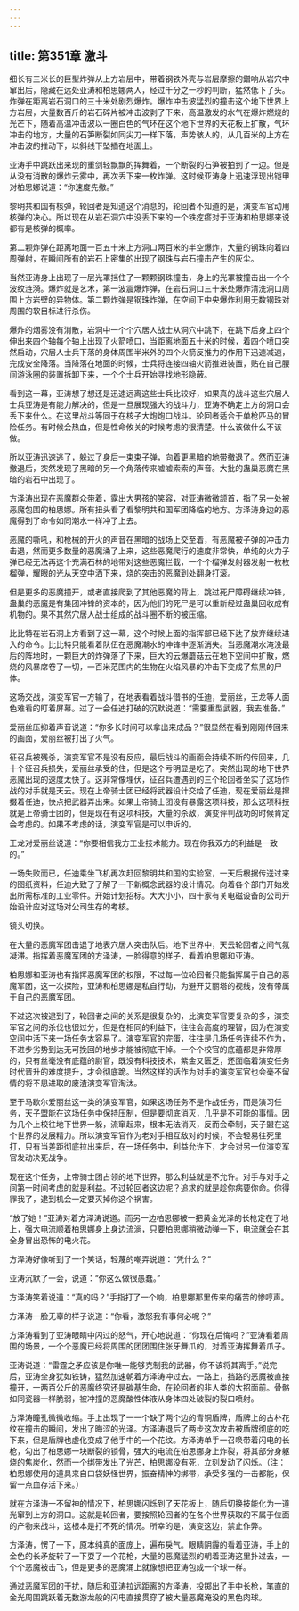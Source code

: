 ```yaml
---
---
---
```

title: 第351章 激斗
---



细长有三米长的巨型炸弹从上方岩层中，带着钢铁外壳与岩层摩擦的鏳响从岩穴中窜出后，隐藏在远处亚涛和柏思娜两人，经过千分之一秒的判断，猛然低下了头。炸弹在距离岩石洞口的三十米处剧烈爆炸。爆炸冲击波猛烈的撞击这个地下世界上方岩层，大量数百斤的岩石碎片被冲击波剥了下来，高温激发的水气在爆炸燃烧的光芒下，随着高温冲击波以一圈白色的气环在这个地下世界的天花板上扩散，气环冲击的地方，大量的石笋断裂如同尖刀一样下落，声势骇人的，从几百米的上方在冲击波的推动下，以斜线下坠插在地面上。

亚涛手中跳跃出来现的重剑轻飘飘的挥舞着，一个断裂的石笋被拍到了一边。但是从没有消散的爆炸云雾中，再次丢下来一枚炸弹。这时候亚涛身上迅速浮现出铠甲对柏思娜说道：“你速度先撤。”

黎明共和国有核弹，轮回者是知道这个消息的，轮回者不知道的是，演变军官动用核弹的决心。所以现在从岩石洞穴中没丢下来的一个铁疙瘩对于亚涛和柏思娜来说都有是核弹的概率。

第二颗炸弹在距离地面一百五十米上方洞口两百米的半空爆炸，大量的钢珠向着四周弹射，在瞬间所有的岩石上密集的出现了钢珠与岩石撞击产生的灰尘。

当然亚涛身上出现了一层光罩挡住了一颗颗钢珠撞击，身上的光罩被撞击出一个个波纹涟漪。爆炸就是艺术，第一波震爆炸弹，在岩石洞口三十米处爆炸清洗洞口周围上方岩壁的异物体。第二颗炸弹是钢珠炸弹，在空间正中央爆炸利用无数钢珠对周围的软目标进行杀伤。

爆炸的烟雾没有消散，岩洞中一个个穴居人战士从洞穴中跳下，在跳下后身上四个伸出来四个轴每个轴上出现了火箭喷口，当距离地面五十米的时候，着四个喷口突然启动，穴居人士兵下落的身体周围半米外的四个火箭反推力的作用下迅速减速，完成安全降落。当降落在地面的时候，士兵将连接四轴火箭推进装置，贴在自己腰间游泳圈的装置拆卸下来，一个个士兵开始寻找地形隐蔽。

看到这一幕，亚涛想了想还是迅速远离这些士兵比较好，如果真的战斗这些穴居人士兵亚涛是有能力解决的，但是一旦展现强大的战斗力，亚涛不确定上方的洞口会丢下来什么。在这里战斗等同于在核子大炮炮口战斗。轮回者适合于单枪匹马的冒险任务。有时候会热血，但是性命攸关的时候考虑的很清楚。什么该做什么不该做。

所以亚涛迅速逃了，躲过了身后一束束子弹，向着更黑暗的地带撤退了。然而亚涛撤退后，突然发现了黑暗的另一个角落传来嘘嘘索索的声音。大批的蛊巢恶魔在黑暗的岩石中出现了。

方泽涛出现在恶魔群众带着，露出大男孩的笑容，对亚涛微微颔首，指了另一处被恶魔包围的柏思娜。所有扭头看了看黎明共和国军团降临的地方。方泽涛身边的恶魔得到了命令如同潮水一样冲了上去。

恶魔的嘶吼，和枪械的开火的声音在黑暗的战场上交至着，有恶魔被子弹的冲击力击退，然而更多数量的恶魔涌了上来，这些恶魔爬行的速度非常快，单纯的火力子弹已经无法再这个充满石林的地带对这些恶魔拦截，一个个榴弹发射器发射一枚枚榴弹，耀眼的光从天空中洒下来，烧的突击的恶魔到处翻身打滚。

但是更多的恶魔撞开，或者直接爬到了其他恶魔的背上，跳过死尸障碍继续冲锋，蛊巢的恶魔是有集团冲锋的资本的，因为他们的死尸是可以重新经过蛊巢回收成有机物的。果不其然穴居人战士组成的战斗圈不断的被压缩。

比比特在岩石洞上方看到了这一幕，这个时候上面的指挥部已经下达了放弃继续进入的命令。比比特只能看着队伍在恶魔潮水的冲锋中逐渐消失。当恶魔潮水淹没最后的阵地时，一颗巨大的炸弹落了下来，巨大的云爆蘑菇云在地下空间中扩散，燃烧的风暴席卷了一切，一百米范围内的生物在火焰风暴的冲击下变成了焦黑的尸体。

这场交战，演变军官一方输了，在地表看着战斗借书的任迪，爱丽丝，王龙等人面色难看的盯着屏幕。过了一会任迪打破的沉默说道：“需要重型武器，我去准备。”

爱丽丝压抑着声音说道：“你多长时间可以拿出来成品？”很显然在看到刚刚传回来的画面，爱丽丝被打出了火气。

征召兵被残杀，演变军官不是没有反应，最后战斗的画面会持续不断的传回来，几十个征召兵损失，爱丽丝承受的住，但是这个亏明显是吃了。突然出现的地下世界恶魔出现的速度太快了。这非常像埋伏，征召兵遭遇到的三个轮回者坐实了这场作战的对手就是天云。现在上帝骑士团已经将武器设计交给了任迪，现在爱丽丝是撺掇着任迪，快点把武器弄出来。如果上帝骑士团没有暴露这项科技，那么这项科技就是上帝骑士团的，但是现在有这项科技，大量的杀敌，演变评判战功的时候肯定会考虑的。如果不考虑的话，演变军官是可以申诉的。

王龙对爱丽丝说道：“你要相信我方工业技术能力。现在你我双方的利益是一致的。”

一场失败而已，任迪乘坐飞机再次赶回黎明共和国的实验室，一天后根据传送过来的图纸资料，任迪大致了了解了一下新概念武器的设计情况。向着各个部门开始发出所需标准的工业零件。开始计划招标。大大小小，四十家有关电磁设备的公司开始设计应对这场对公司生存的考核。

镜头切换。

在大量的恶魔军团击退了地表穴居人突击队后。地下世界中，天云轮回者之间气氛凝滞。指挥着恶魔军团的方泽涛，一脸得意的样子，看着柏思娜和亚涛。

柏思娜和亚涛也有指挥恶魔军团的权限，不过每一位轮回者只能指挥属于自己的恶魔军团，这一次探险，亚涛和柏思娜是私自行动，为避开艾丽塔的视线，没有带属于自己的恶魔军团。

不过这次被逮到了，轮回者之间的关系是很复杂的，比演变军官要复杂的多，演变军官之间的杀伐也很过分，但是在相同的利益下，往往会高度的理智，因为在演变空间中活下来一场任务太容易了。演变军官的完蛋，往往是几场任务连续不作为，不进步劣势到达无可挽回的地步才能被彻底干掉。一个个校官的底蕴都是非常厚的，只有丝毫没有底蕴的尉官，既没有科技技术，紫金又匮乏，还面临着演变任务时代晋升的难度提升，才会彻底跪。当然这样的话作为对手的演变军官也会毫不留情的将不思进取的废渣演变军官淘汰。

至于马歇尔爱丽丝这一类的演变军官，如果这场任务不是作战任务，而是演习任务，天子盟能在这场任务中保持压制，但是要彻底消灭，几乎是不可能的事情。因为几个上校往地下世界一躲，流窜起来，根本无法消灭，反而会牵制，天子盟在这个世界的发展精力。所以演变军官作为老对手相互敌对的时候，不会轻易往死里打，只有当差距彻底拉出来后，在一场任务中，利益允许下，才会对另一位演变军官发动决死战争。

现在这个任务，上帝骑士团占领的地下世界，那么利益就是不允许。对手与对手之间第一时间考虑的就是利益。不过轮回者这边呢？追求的就是趁你病要你命。你得罪我了，逮到机会一定要灭掉你这个祸害。

“放了她！”亚涛对着方泽涛说道。而另一边柏思娜被一把黄金光泽的长枪定在了地上，强大电流顺着柏思娜身上身边流淌，只要柏思娜稍微动弹一下，电流就会在其全身冒出恐怖的电火花。

方泽涛好像听到了一个笑话，轻蔑的嘲弄说道：“凭什么？”

亚涛沉默了一会，说道：“你这么做很愚蠢。”

方泽涛笑着说道：“真的吗？”手指打了一个响，柏思娜那里传来的痛苦的惨哼声。

方泽涛一脸无辜的样子说道：“你看，激怒我有事何必呢？”

方泽涛看到了亚涛眼睛中闪过的怒气，开心地说道：“你现在后悔吗？”亚涛看着周围的场景，一个个恶魔已经将周围的团团围住张牙舞爪的，对着亚涛挥舞着爪子。

亚涛说道：“雷霆之矛应该是你唯一能够克制我的武器，你不该将其离手。”说完后，亚涛全身犹如铁铸，猛然加速朝着方泽涛冲过去。一路上，挡路的恶魔被直接撞开，一两百公斤的恶魔终究还是碳基生命，在轮回者的非人类的大招面前。骨骼如同瓷器一样脆弱，被冲撞的恶魔酸性体液从身体四处破裂的裂口喷射。

方泽涛瞳孔微微收缩。手上出现了一一个缺了两个边的青铜盾牌，盾牌上的古朴花纹在撞击的瞬间，发出了晦涩的光泽。方泽涛退后了两步这次攻击被盾牌彻底的吃下来，但是盾牌也虚化变成了他手中的一个花纹。方泽涛单手一召唤带着闪电的长枪，勾出了柏思娜一块断裂的锁骨，强大的电流在柏思娜身上炸裂，将其部分身躯烧的焦炭化，然而一个绑带发出了光芒，柏思娜没有死，立刻发动了闪烁。（注：柏思娜使用的道具来自口袋妖怪世界，振奋精神的绑带，承受多强的一击都能，保留一点血存活下来。）

就在方泽涛一不留神的情况下，柏思娜闪烁到了天花板上，随后切换技能化为一道光窜到上方的洞口。这就是轮回者，要按照轮回者的在各个世界获取的不属于位面的产物来战斗，这根本是打不死的情况。所幸的是，演变这边，禁止作弊。

方泽涛，愣了一下，原本纯真的面庞上，遍布戾气。眼睛阴霾的看着亚涛，手上的金色的长矛旋转了一下耍了一个花枪，大量的恶魔猛烈的朝着亚涛这里扑过去，一个个恶魔被击飞，但是更多的恶魔涌上就像想把亚涛包成一个球一样。

通过恶魔军团的干扰，随后和亚涛拉远距离的方泽涛，投掷出了手中长枪，笔直的金光周围跳跃着无数游龙般的闪电直接贯穿了被大量恶魔淹没的黑色肉球。